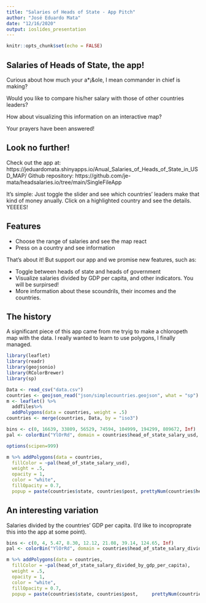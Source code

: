 ```yaml
---
title: "Salaries of Heads of State - App Pitch"
author: "José Eduardo Mata"
date: "12/16/2020"
output: ioslides_presentation
---
```


```r
knitr::opts_chunk$set(echo = FALSE)
```

## Salaries of Heads of State, the app!

Curious about how much your a*¡&ole, I mean commander in chief is making? 

Would you like to compare his/her salary with those of other countries leaders? 

How about visualizing this information on an interactive map?

Your prayers have been answered!

## Look no further! 

Check out the app at: 
https://jeduardomata.shinyapps.io/Anual_Salaries_of_Heads_of_State_in_USD_MAP/
Github repository:
https://github.com/je-mata/headsalaries.io/tree/main/SingleFileApp

It's simple: Just toggle the slider and see which countries' leaders make that kind of money anually. Click on a highlighted country and see the details. YEEEES!

## Features

- Choose the range of salaries and see the map react
- Press on a country and see information

That's about it! But support our app and we promise new features, such as:

- Toggle between heads of state and heads of government
- Visualize salaries divided by GDP per capita, and other indicators. You will be surpirsed!
- More information about these scoundrils, their incomes and the countries.

## The history

A significant piece of this app came from me tryig to make a chloropeth map with the data. I really wanted to learn to use polygons, I finally managed.

```r
library(leaflet)
library(readr)
library(geojsonio)
library(RColorBrewer)
library(sp)

Data <- read_csv("data.csv")
countries <- geojson_read("json/simplecountries.geojson", what = "sp")
m <- leaflet() %>%
  addTiles%>%
  addPolygons(data = countries, weight = .5)
countries <- merge(countries, Data, by = "iso3")

bins <- c(0, 16639, 33809, 56529, 74594, 104999, 194299, 809672, Inf)
pal <- colorBin("YlOrRd", domain = countries$head_of_state_salary_usd, bins = bins)

options(scipen=999)

m %>% addPolygons(data = countries,
  fillColor = ~pal(head_of_state_salary_usd),
  weight = .5,
  opacity = 1,
  color = "white",
  fillOpacity = 0.7,
  popup = paste(countries$state, countries$post, prettyNum(countries$head_of_state_salary_usd, big.mark = ",", drop0trailing = FALSE), sep = " - ")) %>% setView(40.433333, -3.7, zoom = 1)

```

## An interesting variation 

Salaries divided by the countries' GDP per capita. (I'd like to incoproprate this into the app at some point).

```r
bins <- c(0, 4, 5.47, 8.30, 12.12, 21.08, 39.14, 124.65, Inf)
pal <- colorBin("YlOrRd", domain = countries$head_of_state_salary_divided_by_gdp_per_capita, bins = bins)

m %>% addPolygons(data = countries,
  fillColor = ~pal(head_of_state_salary_divided_by_gdp_per_capita),
  weight = .5,
  opacity = 1,
  color = "white",
  fillOpacity = 0.7,
  popup = paste(countries$state, countries$post,     prettyNum(countries$head_of_state_salary_divided_by_gdp_per_capita, big.mark = ","), sep = " - ")) %>% setView(40.433333, -3.7, zoom = 1)
```


